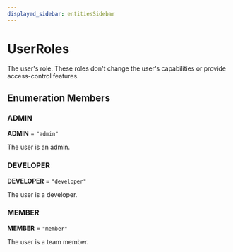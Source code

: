```yaml
---
displayed_sidebar: entitiesSidebar
---
```



# UserRoles

The user's role. These roles don't change the user's capabilities or provide access-control features.

## Enumeration Members

### ADMIN

 **ADMIN** = `"admin"`

The user is an admin.

### DEVELOPER

 **DEVELOPER** = `"developer"`

The user is a developer.

### MEMBER

 **MEMBER** = `"member"`

The user is a team member.
